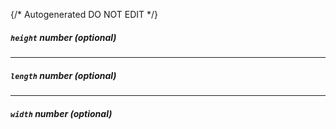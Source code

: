 {/* Autogenerated DO NOT EDIT  */}
##### `height` _number (optional)_

---
##### `length` _number (optional)_

---
##### `width` _number (optional)_


